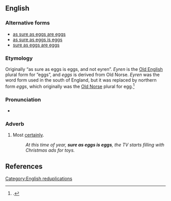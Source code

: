 ==English==

===Alternative forms===
* [[as sure as eggs are eggs]]
* [[as sure as eggs is eggs]]
* [[sure as eggs are eggs]]

===Etymology===
Originally “as sure as eggs is eggs, and not eyren”. ''Eyren'' is the [[Old English]] plural form for ”eggs”, and ''eggs'' is derived from Old Norse. ''Eyren'' was the word form used in the south of England, but it was replaced by northern form ''eggs'', which originally was the [[Old Norse]] plural for egg.<ref>{{cite web 
 | url        = https://dewihargreaves.com/2020/07/18/why-arent-eggs-called-ayrenn/
 | title      = Why Aren’t Eggs Called Ayrenn?
 | last       = Hargreaves
 | first      = Dewi
 | date = 2020-07-18
 | work       = Dewi Hargreaves writer and freelance illustrator
 | publisher  = 
 | accessdate = 2022-11-20
}}.</ref>

===Pronunciation===
* {{audio|en|En-au-sure as eggs is eggs.ogg|Audio (AU)}}

===Adverb===
{{en-adv|-}}

# {{lb|en|simile|colloquial}} Most [[certainly]].
#: ''At this time of year, '''sure as eggs is eggs''', the TV starts filling with Christmas ads for toys.''

==References==
{{reflist}}

[[Category:English reduplications]]